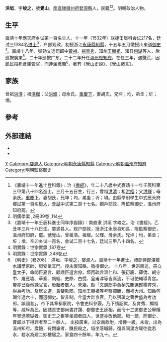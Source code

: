 {{明清人物信息框
| 姓名 = 洪垣
| 原名 =
| 圖片名稱= 
| 圖片大小 =
| 圖片說明 = 
| 最高職務 =温州府知府
| 國家 = 大明 
| 爵位 =
| 籍貫 = [[南直隸|南直隸]][[徽州府|徽州府]][[婺源縣|婺源縣]]
| 族裔 = 
| 旗籍 = 
| 字號 = 
| 諡號 =
| 出生日期 = 乙丑年三月十五日
| 出生地點 =
| 逝世日期 = 萬曆二十三年
| 逝世地點 =
| 墓葬 =
| 配偶 = 胡氏
| 親屬 = 曾祖[[洪清|洪清]]，祖[[洪榴|洪榴]]，父[[洪輝|洪輝]]，母余氏
| 出身 =
* 嘉靖十年辛卯科舉人
* 嘉靖十一年壬辰科進士
| 經歷 =
| 著作 = 
}}
'''洪垣'''{{BD|1505年||1594年||}}，字'''峻之'''，號'''覺山'''，[[南直隸|南直隸]][[徽州府|徽州府]][[婺源縣|婺源縣]]人，民籍<ref>《嘉靖十一年進士登科錄》：治《[[書經|書經]]》，年二十八歲中式嘉靖十一年壬辰科第三甲第八十四名進士。三月十五日生，行三，曾祖[[洪清|洪清]]；祖[[洪榴|洪榴]]；父[[洪輝|洪輝]]；母余氏。[[重慶下|重慶下]]，妻胡氏，兄坤；均，弟圭；圻；塤。由縣學附學生中式應天府鄉試第一百名[[舉人|舉人]]，[[會試|會試]]中式第二百十七名。觀戶部政，陞監察御史，溫州府知府罷。</ref><ref>明儒學案 ,2冊39卷 ,114</ref>。明朝政治人物。

==生平==
嘉靖十年應天府乡试第一百名举人，十一年（1532年）联捷壬辰科会试217名，廷试三甲84名[[进士|进士]]<ref>《嘉靖十一年壬辰科進士同年序齒錄》：南直隶   洪垣   字峻之。治《書經》。乙丑年三月十八日生。婺源县人。观户部政，授浙江永康县知县，陞監察御史，溫州府知府，罷。號覺山。曾祖清。祖榴。父輝。母余氏。兄坤；均，弟圭；圻；塤。辛卯乡试一百名，会试二百十七名，廷试三甲八十四名。</ref>，户部观政，初授浙江[[永康縣|永康縣]][[知縣|知縣]]，十五年五月徵授山東道[[御史|御史]]<ref>明實錄：世宗實錄 ,187卷</ref>。嘉靖十八年，弹劾文选司郎中[[黃禎|黃禎]]、[[楊育秀|楊育秀]]、知州[[王顯祖|王顯祖]]、知县[[何瑚|何瑚]]等人，后巡按廣東<ref>明實錄：世宗實錄 ,248卷</ref>，二十年巡按广东，二十二年升任[[溫州府|溫州府]][[知府|知府]]，在任三年，遇饑荒，因飢民殺死倉庫管官，而連坐撤職<ref>《明史》（卷208）：洪垣，字峻之，婺源人。嘉靖十一年進士。禮部侍郎湛若水講學京師，垣受業其門。授永康知縣，徵授御史。 十八年，世宗南巡，冊立皇太子，命閣臣夏言、顧鼎臣選宮僚。垣再疏言溫仁和、張衍慶、薛僑、胡守中、屠應埈、華察、胡經、史際、白悅、皇甫涍等皆庸流，不可使輔導青宮。帝亦已從他諫官言，廢黜者數人。未幾，劾「文選郎中黃禎先賄選郎楊育秀，得為考功。及居文選，貪婪欺罔。知州王顯祖等考察調簡，而補大州。知縣何瑚年過六十，而選御史。皆非制。今當大計京官，乃以猥瑣之曹世盛為考功郎，誤國甚」。帝下其章都察院，令會吏科參覈。乃下禎詔獄，及育秀、顯祖等，咸斥為民。因詰責吏部尚書許讚、都御史王廷相，而令十三道御史公舉隱年冒進若瑚者。御史王之臣等坐調者四人，世盛亦改他部。垣一疏，而御史、曹郎以下得罪者至二十餘人。 出按廣東。以安南款附，增俸一級。未竣，出為溫州知府。歲饑，有閉糴者，饑民殺之，垣坐落職歸。復與同里方瓘往從若水，若水為建二妙樓居之。家食四十餘年，年九十。</ref>。著有《覺山史說》、《覺山緒言》。

==家族== 
曾祖[[洪清|洪清]]；祖[[洪榴|洪榴]]；父[[洪輝|洪輝]]；母余氏。[[重慶下|重慶下]]，妻胡氏，兄坤；均，弟圭；圻；塤。

==參考==
{{reflist}}

==外部連結==
* {{互联网档案馆|02095589.cn|覺山先生緒言(一)}}
* {{互联网档案馆|02095590.cn|覺山先生緒言(二)}}

{{start box}}
{{s-off}}
{{s-before|[[郝守正|郝守正]]<br>}}
{{s-title|明朝温州府知府|嘉靖二十二年-二十四年}}
{{s-after|[[吴琼_(嘉靖进士)|吴瓊]]<br>}}
{{end box}}

{{嘉靖十一年壬辰科殿試金榜}}

{{Authority control}}
{{DEFAULTSORT:Hong洪}}
[[Category:洪姓|Y]]
[[Category:婺源人|Category:婺源人]]
[[Category:明朝永康縣知縣|Category:明朝永康縣知縣]]
[[Category:明朝溫州府知府|Category:明朝溫州府知府]]
[[Category:明朝監察御史|Category:明朝監察御史]]